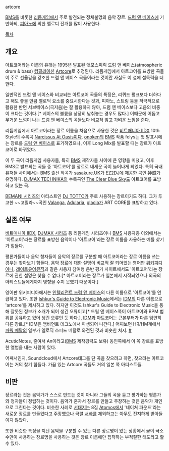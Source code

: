 artcore

[[BMS]]를 비롯한 [[리듬게임]]에서 주로 발견되는 정체불명의 음악 장르. [[드럼 앤 베이스]]에 기반하되, [[피아노]]에 의한 멜로디 전개를 많이 사용한다.

[[목차]]

== 개요 ==
아트코어라는 이름의 유래는 1995년 발표된 앳모스피릭 드럼 앤 베이스(atmospheric drum & bass) [[컴필레이션]] [http://www.discogs.com/Various-Artcore/master/48806 Artcore]로 추정된다. 리듬게임에서 아트코어를 표방한 곡들이 주로 선율감을 강조한 드럼 앤 베이스 곡들이라는 것이란 사실도 이 설에 설득력을 더한다.

일반적인 드럼 앤 베이스와 비교되는 아트코어 곡들의 특징은, 리퀴드 펑크보다 더하다고 해도 좋을 만큼 멜로딕 요소를 중요시한다는 것과, 피아노, 스트링 등을 적극적으로 활용한 반면 서브베이스(극저음)는 잘 활용하지 않아, 드럼 앤 베이스보다 고음의 비중이 크다는 것이다.[* 베이스의 볼륨을 상당히 낮춰놓는 경우도 많다.] 이때문에 어둡고 무거운 느낌이 나는 드럼 앤 베이스의 곡들보다 비교적 밝고 가벼운 느낌을 준다.

리듬게임에서 아트코어라는 장르 이름을 처음으로 사용한 것은 [[비트매니아 IIDX]] 10th Style의 수록곡 [[Narcissus At Oasis]]이다. [[onoken]]의 [[BMS]] 작품 felys는 첫 발표시에는 장르를 [[드럼 앤 베이스]]로 표기하였으나, 이후 Long Mix를 발표할 때는 장르가 아트코어로 바뀌었다.

이 두 곡이 리듬게임 사용자들, 특히 [[BMS]] 제작자들 사이에 큰 영향을 미쳤고, 이후 BMS로 발표되는 곡들 중 '아트코어'를 장르로 내세운 곡이 늘어나게 되었다.
특히 국내 유저들 사이에서는 BMS 출신 작곡가 [[sasakure.UK]]가 [[EZ2DJ]]에 제공한 곡인 [[神威]]가 유명하다. [[DJMAX TECHNIKA]]의 수록곡인 [[The Clear Blue Sky]]도 아트코어를 표방하고 있는 곡.

[[BEMANI 시리즈]]의 아티스트인 [[DJ TOTTO]]가 주로 사용하는 장르이기도 하다. 그가 투고한 ~~고릴라~~곡인 [[Valanga]], [[Adularia]], [[glacia]]가 ART CORE를 표방하고 있다.

== 실존 여부 ==
[[비트매니아 IIDX]], [[DJMAX 시리즈]] 등 리듬게임 시리즈이나 [[BMS]] 사용자층 이외에서는 '아트코어'라는 장르를 표방한 음악이나 '아트코어'라는 장르 이름을 사용하는 예를 찾기가 힘들다.

평론가들이나 음악 청자들이 음악의 장르를 구분할 때 아트코어라는 장르 이름을 쓰는 경우는 찾아보기 힘들다. 음악 장르에 대한 설명이 비교적 잘 되어있는 영어판 [[위키피디아]]나, [http://www.rateyourmusic.com/ 레이트유어뮤직]과 같은 사용자 참여형 음반 평가 사이트에서도 '아트코어'라는 장르에 관한 설명은 찾을 수 없다.[* 아트코어라는 장르가 일본에서 시작되었으나 외국의 아티스트들에게까지 영향을 주지 못했기 때문이다.]

영어판 위키피디아에서는 [http://en.wikipedia.org/wiki/Intelligent_drum_and_bass 인텔리전트 드럼 앤 베이스]의 다른 이름으로 '아트코어'를 언급하고 있다. 또한 [http://techno.org/electronic-music-guide/ Ishkur's Guide to Electronic Music]에서는 [[IDM]]의 다른 이름으로 'artcore'를 제시하고 있다. 하지만 이것도 Ishkur's Guide to Electronic Music을 통해 잘못된 정보가 소개가 되어 생긴 오류이고[* 드릴 앤 베이스쪽이 아트코어와 BPM 범위를 공유하고 있어 생긴 오류인 듯 하다.], [[IDM]]과 아트코어는 근본부터가 다른 엄연히 다른 장르.[* IDM은 앰비언트 테크노에서 파생되어 나간다.]
어찌보면 HR/HM계에서 [[파워 메탈]]의 일부가 멜로딕 스피드 메탈로 와전된 것과 비슷한 처지. [http://m.dcinside.com/view.php?id=rhythmgame&no=2541291 #]

AcuticNotes, 줄여서 An이라고([[BMS]] 제작경력도 보유) 동인쪽에서 이 쪽 장르를 표방한 앨범을 내는 사람이 있다.

어째서인지, Soundcloud에서 Artcore태그를 단 곡을 찾으려고 하면, 찾으려는 아트코어는 거의 찾기 힘들다. 가끔 있는 Artcore 곡들도 거의 일본 쪽 아티스트들.

== 비판 ==
장르라는 것은 음악가가 스스로 만드는 것이 아니라 그들의 곡을 듣고 평가하는 평론가와 청자들이 정립하는 것이다. 음악가 혼자서 장르를 만들고 주장하는 것은 음악가 개인으로 그친다는 것이다. 비슷한 사례로 [[서태지]]는 8집 [[Atomos]]에서 '네이처 파운드'라는 새로운 장르를 만들었다고 주장했으나 극렬 [[서빠]]를 제외하고는 아무도 진지하게 받아들이지 않았다.

또한 비슷한 특징을 지닌 음악을 구분할 수 있는 다른 장르명이 있는 상황에서 굳이 극소수만이 사용하는 장르명을 사용하는 것은 장르 이름에만 집착하는 부적절한 태도라고 할 수 있다.

